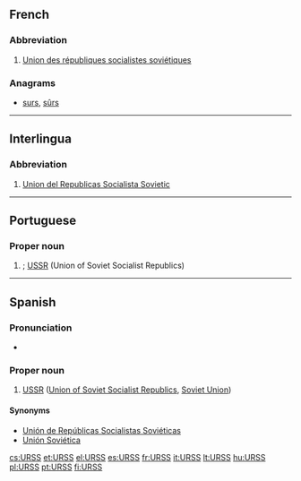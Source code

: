 ==French==

===Abbreviation===
{{head|fr|abbreviation}} {{g|f}}

# [[Union des républiques socialistes soviétiques]]

===Anagrams===
* [[surs#French|surs]], [[sûrs#French|sûrs]]

----

==Interlingua==

===Abbreviation===
{{head|ia|abbreviation}}

# [[Union del Republicas Socialista Sovietic]]

----

==Portuguese==

===Proper noun===
{{pt-proper noun|f}}

# {{abbreviation of|União das Repúblicas Socialistas Soviéticas|lang=pt}}; [[USSR]] (Union of Soviet Socialist Republics)

----

==Spanish==
{{wikipedia|lang=es}}

===Pronunciation===
* {{IPA|/urs/|lang=es}}

===Proper noun===
{{es-proper noun|f}}

# [[USSR]] ([[Union of Soviet Socialist Republics]], [[Soviet Union]])

====Synonyms====
* [[Unión de Repúblicas Socialistas Soviéticas]]
* [[Unión Soviética]]

[[cs:URSS]]
[[et:URSS]]
[[el:URSS]]
[[es:URSS]]
[[fr:URSS]]
[[it:URSS]]
[[lt:URSS]]
[[hu:URSS]]
[[pl:URSS]]
[[pt:URSS]]
[[fi:URSS]]